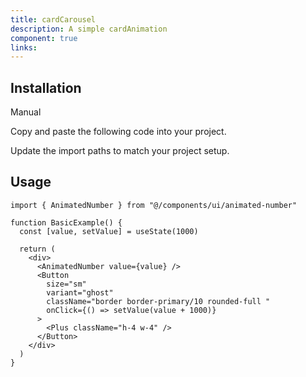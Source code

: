 ```yaml
---
title: cardCarousel
description: A simple cardAnimation
component: true
links: 
---
```


<ComponentPreview
  name="card-carousel-demo"
  className="[&_.preview>[data-orientation=vertical]]:sm:max-w-[70%]"
  description="All variations"
/>

## Installation

<Tabs defaultValue="manual">

<TabsList>
  <TabsTrigger value="manual">Manual</TabsTrigger>
</TabsList>

<TabsContent value="manual">

<Steps>

<Step>Copy and paste the following code into your project.</Step>

<ComponentSource name="animated-number" />

<Step>Update the import paths to match your project setup.</Step>

## Usage

```tsx
import { AnimatedNumber } from "@/components/ui/animated-number"
```

```tsx
function BasicExample() {
  const [value, setValue] = useState(1000)

  return (
    <div>
      <AnimatedNumber value={value} />
      <Button
        size="sm"
        variant="ghost"
        className="border border-primary/10 rounded-full "
        onClick={() => setValue(value + 1000)}
      >
        <Plus className="h-4 w-4" />
      </Button>
    </div>
  )
}
```


</Steps>

</TabsContent>

</Tabs>

